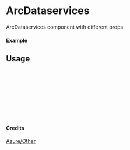 
<Meta of={ArcDataservices} title="Azure/Other/ArcDataservices" />

# ArcDataservices

ArcDataservices component with different props.

#### Example

<Canvas of={ArcDataservices.Primary} />

## Usage

```ts
import { ArcDataservices } from "yadl-ui";

const Example = () => {
  return (
      <ArcDataservices />
  );
};

export default Example;
```

#### Credits
[Azure/Other](https://learn.microsoft.com/en-us/azure/architecture/icons/)
